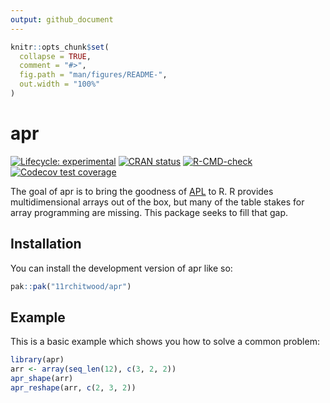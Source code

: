 ```yaml
---
output: github_document
---
```


<!-- README.md is generated from README.Rmd. Please edit that file -->

```r
knitr::opts_chunk$set(
  collapse = TRUE,
  comment = "#>",
  fig.path = "man/figures/README-",
  out.width = "100%"
)
```

# apr

<!-- badges: start -->
[![Lifecycle: experimental](https://img.shields.io/badge/lifecycle-experimental-orange.svg)](https://lifecycle.r-lib.org/articles/stages.html#experimental)
[![CRAN status](https://www.r-pkg.org/badges/version/apr)](https://CRAN.R-project.org/package=apr)
[![R-CMD-check](https://github.com/11rchitwood/apr/actions/workflows/R-CMD-check.yaml/badge.svg)](https://github.com/11rchitwood/apr/actions/workflows/R-CMD-check.yaml)
[![Codecov test coverage](https://codecov.io/gh/11rchitwood/apr/graph/badge.svg)](https://app.codecov.io/gh/11rchitwood/apr)
<!-- badges: end -->

The goal of apr is to bring the goodness of [APL](https://en.wikipedia.org/wiki/APL_(programming_language)) to R. R provides multidimensional arrays out of the box, but many of the table stakes for array programming are missing. This package seeks to fill that gap.

## Installation

You can install the development version of apr like so:

``` r
pak::pak("11rchitwood/apr")
```

## Example

This is a basic example which shows you how to solve a common problem:

```r
library(apr)
arr <- array(seq_len(12), c(3, 2, 2))
apr_shape(arr)
apr_reshape(arr, c(2, 3, 2))
```

